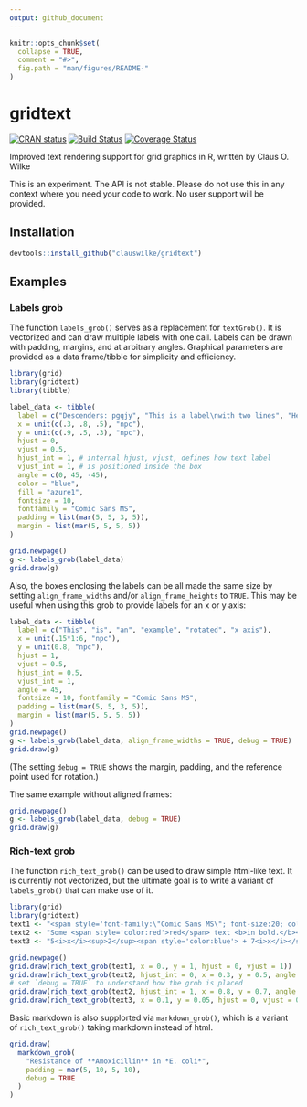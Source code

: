 ```yaml
---
output: github_document
---
```


<!-- README.md is generated from README.Rmd. Please edit that file -->

```r
knitr::opts_chunk$set(
  collapse = TRUE,
  comment = "#>",
  fig.path = "man/figures/README-"
)
```

# gridtext

[![CRAN status](https://www.r-pkg.org/badges/version/gridtext)](https://cran.r-project.org/package=gridtext)
[![Build Status](https://travis-ci.org/clauswilke/gridtext.svg?branch=master)](https://travis-ci.org/clauswilke/gridtext)
[![Coverage Status](https://img.shields.io/codecov/c/github/clauswilke/gridtext/master.svg)](https://codecov.io/github/clauswilke/gridtext?branch=master)



Improved text rendering support for grid graphics in R, written by Claus O. Wilke

This is an experiment. The API is not stable. Please do not use this in any context where you need your code to work. No user support will be provided.


## Installation

```r
devtools::install_github("clauswilke/gridtext")
```

## Examples

### Labels grob

The function `labels_grob()` serves as a replacement for `textGrob()`. It is vectorized and can draw multiple labels with one call. Labels can be drawn with padding, margins, and at arbitrary angles. Graphical parameters are provided as a data frame/tibble for simplicity and efficiency.

```r
library(grid)
library(gridtext)
library(tibble)

label_data <- tibble(
  label = c("Descenders: pgqjy", "This is a label\nwith two lines", "Hello!"),
  x = unit(c(.3, .8, .5), "npc"),
  y = unit(c(.9, .5, .3), "npc"),
  hjust = 0,
  vjust = 0.5,
  hjust_int = 1, # internal hjust, vjust, defines how text label
  vjust_int = 1, # is positioned inside the box
  angle = c(0, 45, -45),
  color = "blue",
  fill = "azure1",
  fontsize = 10,
  fontfamily = "Comic Sans MS",
  padding = list(mar(5, 5, 3, 5)),
  margin = list(mar(5, 5, 5, 5))
)

grid.newpage()
g <- labels_grob(label_data)
grid.draw(g)
```

Also, the boxes enclosing the labels can be all made the same size by setting `align_frame_widths` and/or `align_frame_heights` to `TRUE`. This may be useful when using this grob to provide labels for an x or y axis:

```r
label_data <- tibble(
  label = c("This", "is", "an", "example", "rotated", "x axis"),
  x = unit(.15*1:6, "npc"),
  y = unit(0.8, "npc"),
  hjust = 1,
  vjust = 0.5,
  hjust_int = 0.5,
  vjust_int = 1,
  angle = 45,
  fontsize = 10, fontfamily = "Comic Sans MS",
  padding = list(mar(5, 5, 3, 5)),
  margin = list(mar(5, 5, 5, 5))
)
grid.newpage()
g <- labels_grob(label_data, align_frame_widths = TRUE, debug = TRUE)
grid.draw(g)
```

(The setting `debug = TRUE` shows the margin, padding, and the reference point used for rotation.)

The same example without aligned frames:
```r
grid.newpage()
g <- labels_grob(label_data, debug = TRUE)
grid.draw(g)
```

### Rich-text grob

The function `rich_text_grob()` can be used to draw simple html-like text. It is currently not vectorized, but the ultimate goal is to write a variant of `labels_grob()` that can make use of it.

```r
library(grid)
library(gridtext)
text1 <- "<span style='font-family:\"Comic Sans MS\"; font-size:20; color:orange'>Comic Sans! Yay!</span>"
text2 <- "Some <span style='color:red'>red</span> text <b>in bold.</b><br>And <i>more</i> text.<br>And some <span style='font-size:18'>large</span> text."
text3 <- "5<i>x</i><sup>2</sup><span style='color:blue'> + 7<i>x</i></span> - <i>α<sub>i</sub></i>"

grid.newpage()
grid.draw(rich_text_grob(text1, x = 0., y = 1, hjust = 0, vjust = 1))
grid.draw(rich_text_grob(text2, hjust_int = 0, x = 0.3, y = 0.5, angle = 45))
# set `debug = TRUE` to understand how the grob is placed
grid.draw(rich_text_grob(text2, hjust_int = 1, x = 0.8, y = 0.7, angle = -90, debug = TRUE))
grid.draw(rich_text_grob(text3, x = 0.1, y = 0.05, hjust = 0, vjust = 0, padding = mar(5, 5, 5, 5), debug = TRUE))
```

Basic markdown is also supplorted via `markdown_grob()`, which is a variant of `rich_text_grob()` taking markdown instead of html.
```r
grid.draw(
  markdown_grob(
    "Resistance of **Amoxicillin** in *E. coli*",
    padding = mar(5, 10, 5, 10),
    debug = TRUE
  )
)
```
